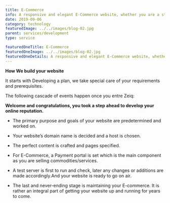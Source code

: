 ```yaml
---
title: E-Commerce
info: A responsive and elegant E-Commerce website, whether you are a stay at home baker or an entrepreneur is all you need to take your business ahead.
date: 2019-09-06
category: technology
featuredImage: ../../images/blog-02.jpg
parent: services/development
type: service

featuredOneTitle: E-Commerce
featuredOneImage: ../../images/blog-02.jpg
featuredOneDetails: A responsive and elegant E-Commerce website, whether you are a stay at home baker or an entrepreneur is all you need to take your business ahead.
---
```


**How We build your website**

It starts with Developing a plan, we take special care of your requirements and
prerequisites.

The following cascade of events happen once you entre Zeiq:

**Welcome and congratulations, you took a step ahead to develop your online reputation.**

- The primary purpose and goals of your website are predetermined and worked on.

- Your website’s domain name is decided and a host is chosen.

- The perfect content is crafted and pages specified.

- For E-Commerce, a Payment portal is set which is the main component as you are selling commodities/services.

- A test server is first to run and check, later any changes or additions are made accordingly.And your website is ready to go on air.

- The last and never-ending stage is maintaining your E-commerce. It is rather an integral part of getting your website up and running for years to come.
